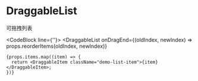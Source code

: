 # DraggableList

可拖拽列表

<CodeBlock line={''}>
  <DraggableList
    onDragEnd={(oldIndex, newIndex) => props.reorderItems(oldIndex, newIndex)}
  >
    {props.items.map((item) => {
      return <DraggableItem className="demo-list-item">{item}</DraggableItem>;
    })}
  </DraggableList>
</CodeBlock>

